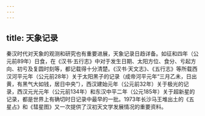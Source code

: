 ```yaml
---
---
---
```

title: 天象记录
---



秦汉时代对天象的观测和研究也有重要进展，天象记录日趋详备。如征和四年（公元前89年）日食，在《汉书·五行志》中对于发生日期、太阳方位、食分、亏起方向、初亏及复圆时刻等，都记载得十分清楚。《汉书·天文志》、《五行志》等所载西汉河平元年（公元前28年）关于太阳黑子的记录（成帝河平元年“三月乙未，日出黄，有黑气大如钱，居日中央”），西汉建始元年（公元前32年）关于极光的记录，西汉元光元年（公元前134年）和东汉中平二年（公元185年）关于超新星的记录，都是世界上有确切时日记录中最早的一批。1973年长沙马王堆出土的《五星占》和《彗星图》又一次提供了汉初天文学发展情况的重要资料。